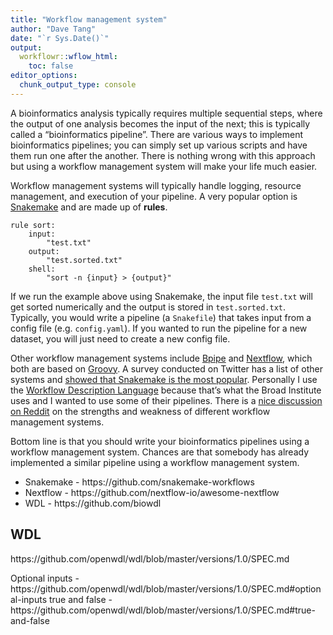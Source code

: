 ```yaml
---
title: "Workflow management system"
author: "Dave Tang"
date: "`r Sys.Date()`"
output:
  workflowr::wflow_html:
    toc: false
editor_options:
  chunk_output_type: console
---
```


A bioinformatics analysis typically requires multiple sequential steps, where the output of one analysis becomes the input of the next; this is typically called a "bioinformatics pipeline". There are various ways to implement bioinformatics pipelines; you can simply set up various scripts and have them run one after the another. There is nothing wrong with this approach but using a workflow management system will make your life much easier.

Workflow management systems will typically handle logging, resource management, and execution of your pipeline. A very popular option is [Snakemake](https://snakemake.readthedocs.io/en/stable/index.html) and are made up of **rules**.

```
rule sort:
    input:
        "test.txt"
    output:
        "test.sorted.txt"
    shell:
        "sort -n {input} > {output}"
```

If we run the example above using Snakemake, the input file `test.txt` will get sorted numerically and the output is stored in `test.sorted.txt`. Typically, you would write a pipeline (a `Snakefile`) that takes input from a config file (e.g. `config.yaml`). If you wanted to run the pipeline for a new dataset, you will just need to create a new config file.

Other workflow management systems include [Bpipe](https://github.com/ssadedin/bpipe/) and [Nextflow](https://sciwiki.fredhutch.org/compdemos/nextflow/), which both are based on [Groovy](https://www.groovy-lang.org/). A survey conducted on Twitter has a list of other systems and [showed that Snakemake is the most popular](https://docs.google.com/forms/d/e/1FAIpQLScoj8Po4P3Qrh7rbJrq2R35c3PQsNCynEeEVUAdcGyly7TT_Q/viewanalytics). Personally I use the [Workflow Description Language](https://github.com/openwdl/wdl) because that's what the Broad Institute uses and I wanted to use some of their pipelines. There is a [nice discussion on Reddit](https://www.reddit.com/r/bioinformatics/comments/a4fq4i/given_the_experience_of_others_writing/) on the strengths and weakness of different workflow management systems.

Bottom line is that you should write your bioinformatics pipelines using a workflow management system. Chances are that somebody has already implemented a similar pipeline using a workflow management system.

* Snakemake - https://github.com/snakemake-workflows
* Nextflow - https://github.com/nextflow-io/awesome-nextflow
* WDL - https://github.com/biowdl

## WDL

https://github.com/openwdl/wdl/blob/master/versions/1.0/SPEC.md

Optional inputs - https://github.com/openwdl/wdl/blob/master/versions/1.0/SPEC.md#optional-inputs
true and false - https://github.com/openwdl/wdl/blob/master/versions/1.0/SPEC.md#true-and-false

